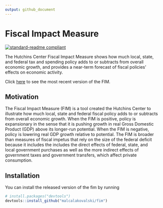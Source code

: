 ```yaml
---
output: github_document
---
```


# Fiscal Impact Measure
[![standard-readme compliant](https://img.shields.io/badge/readme%20style-standard-brightgreen.svg?style=flat-square)](https://github.com/RichardLitt/standard-readme)


<!-- badges: end -->
The Hutchins Center Fiscal Impact Measure shows how much local, state, and federal tax and spending policy adds to or subtracts from overall economic growth, and provides a near-term forecast of fiscal policies’ effects on economic activity.

Click [here](https://www.brookings.edu/interactives/hutchins-center-fiscal-impact-measure/) to see the most recent version of the FIM.

## Motivation

The Fiscal Impact Measure (FIM) is a tool created the Hutchins Center to illustrate how much local, state and federal fiscal policy adds to or subtracts from overall economic growth. When the FIM is positive, policy is expansionary in the sense that it is pushing growth in real Gross Domestic Product (GDP) above its longer-run potential. When the FIM is negative, policy is lowering real GDP growth relative to potential. The FIM is broader than measures of fiscal impetus that rely on the size of the federal deficit because it includes the includes the direct effects of federal, state, and local government purchases as well as the more indirect effects of government taxes and government transfers, which affect private consumption.


## Installation

You can install the released version of the fim by running

``` r
# install.packages("devtools")
devtools::install_github("malcalakovalski/fim")
```
